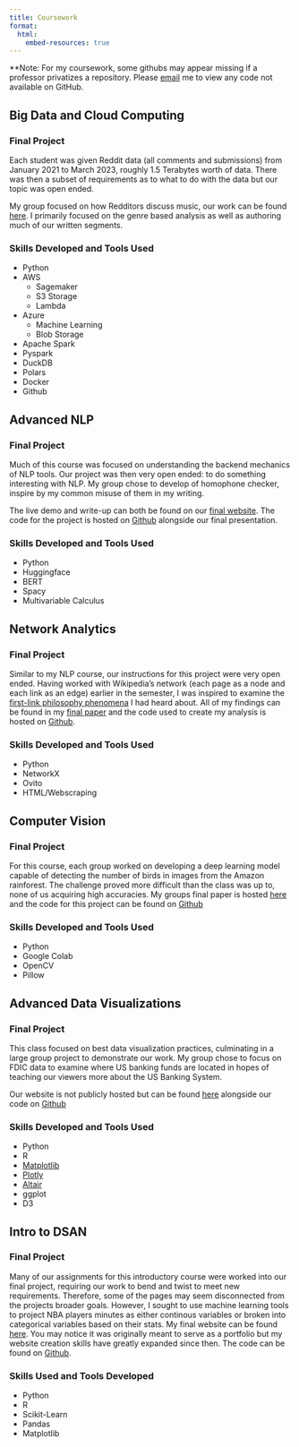 ```yaml
---
title: Coursework
format:
  html:
    embed-resources: true
---
```


**Note: For my coursework, some githubs may appear missing if a professor privatizes a repository. Please [email](barishaustin@gmail.com) me to view any code not available on GitHub.

## Big Data and Cloud Computing

### Final Project

Each student was given Reddit data (all comments and submissions) from January 2021 to March 2023, roughly 1.5 Terabytes worth of data. There was then a subset of requirements as to what to do with the data but our topic was open ended.

My group focused on how Redditors discuss music, our work can be found [here](https://gu-dsan6000.github.io/fall-2023-reddit-project-team-05/). I primarily focused on the genre based analysis as well as authoring much of our written segments.

### Skills Developed and Tools Used

* Python
* AWS
    * Sagemaker
    * S3 Storage
    * Lambda
* Azure
    * Machine Learning
    * Blob Storage
* Apache Spark
* Pyspark
* DuckDB
* Polars
* Docker
* Github

## Advanced NLP

### Final Project

Much of this course was focused on understanding the backend mechanics of NLP tools. Our project was then very open ended: to do something interesting with NLP. My group chose to develop of homophone checker, inspire by my common misuse of them in my writing.

The live demo and write-up can both be found on our [final website](https://mfgeary.github.io/dsan5800-final-project/). The code for the project is hosted on [Github](https://github.com/mfgeary/dsan5800-final-project) alongside our final presentation.

### Skills Developed and Tools Used

* Python
* Huggingface
* BERT
* Spacy
* Multivariable Calculus

## Network Analytics

### Final Project

Similar to my NLP course, our instructions for this project were very open ended. Having worked with Wikipedia's network (each page as a node and each link as an edge) earlier in the semester, I was inspired to examine the [first-link philosophy phenomena](https://en.wikipedia.org/wiki/Wikipedia:Getting_to_Philosophy) I had heard about. All of my findings can be found in my [final paper](./ANLY645/645-final-paper.html) and the code used to create my analysis is hosted on [Github](https://github.com/austinbarish/645-final-project).

### Skills Developed and Tools Used

* Python
* NetworkX
* Ovito
* HTML/Webscraping

## Computer Vision

### Final Project

For this course, each group worked on developing a deep learning model capable of detecting the number of birds in images from the Amazon rainforest. The challenge proved more difficult than the class was up to, none of us acquiring high accuracies. My groups final paper is hosted [here](./ANLY677/final-paper.pdf) and the code for this project can be found on [Github](https://github.com/Matenezamani/Yolo)

### Skills Developed and Tools Used

* Python
* Google Colab
* OpenCV
* Pillow

## Advanced Data Visualizations

### Final Project

This class focused on best data visualization practices, culminating in a large group project to demonstrate our work. My group chose to focus on FDIC data to examine where US banking funds are located in hopes of teaching our viewers more about the US Banking System. 

Our website is not publicly hosted but can be found [here](./spring2023-project-team-4/website/index.html) alongside our code on [Github](https://github.com/anly503/spring2023-project-team-4/releases/tag/v1.0-final)

### Skills Developed and Tools Used

* Python
* R
* [Matplotlib](./matplotlib.html)
* [Plotly](./503-plotly-altair.html)
* [Altair](./503-plotly-altair.html)
* ggplot
* D3

## Intro to DSAN

### Final Project

Many of our assignments for this introductory course were worked into our final project, requiring our work to bend and twist to meet new requirements. Therefore, some of the pages may seem disconnected from the projects broader goals. However, I sought to use machine learning tools to project NBA players minutes as either continous variables or broken into categorical variables based on their stats. My final website can be found [here](./ANLY501/pages/index.html). You may notice it was originally meant to serve as a portfolio but my website creation skills have greatly expanded since then. The code can be found on [Github](https://github.com/anly501/anly-501-project-austinbarish/releases/tag/v1.0).

### Skills Used and Tools Developed

* Python
* R
* Scikit-Learn
* Pandas
* Matplotlib